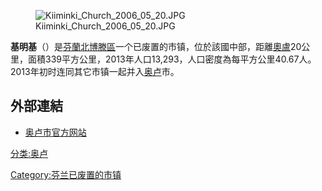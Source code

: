 [[Image:Kiiminki_Church_2006_05_20.JPG|thumb]]

'''基明基'''（{{lang-fi|Kiiminki}}）是[[芬蘭|芬蘭]][[北博滕區|北博滕區]]一个已废置的市镇，位於該國中部，距離[[奧盧|奧盧]]20公里，面積339平方公里，2013年人口13,293，人口密度為每平方公里40.67人。2013年初时连同其它市镇一起并入[[奥卢|奥卢]]市。

==外部連結==
{{commonscat|Kiiminki}}
* [https://www.ouka.fi/ 奥卢市官方网站]{{Wayback|url=https://www.ouka.fi/ |date=20160702073127 }} {{fi}} {{sv}} {{en}}

{{Finland-geo-stub}}
[[分类:奥卢|分类:奥卢]]
[[Category:芬兰已废置的市镇|Category:芬兰已废置的市镇]]
